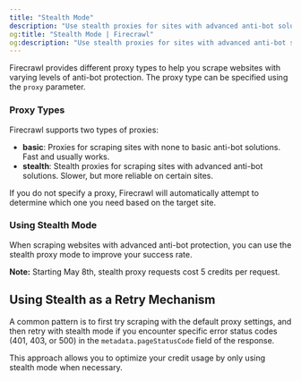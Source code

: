 ```yaml
---
title: "Stealth Mode"
description: "Use stealth proxies for sites with advanced anti-bot solutions"
og:title: "Stealth Mode | Firecrawl"
og:description: "Use stealth proxies for sites with advanced anti-bot solutions"
---
```



Firecrawl provides different proxy types to help you scrape websites with varying levels of anti-bot protection. The proxy type can be specified using the `proxy` parameter.

### Proxy Types

Firecrawl supports two types of proxies:

- **basic**: Proxies for scraping sites with none to basic anti-bot solutions. Fast and usually works.
- **stealth**: Stealth proxies for scraping sites with advanced anti-bot solutions. Slower, but more reliable on certain sites.

If you do not specify a proxy, Firecrawl will automatically attempt to determine which one you need based on the target site.

### Using Stealth Mode

When scraping websites with advanced anti-bot protection, you can use the stealth proxy mode to improve your success rate.

<CodeGroup>

<ProxyPython />

<ProxyNode />

<ProxyCURL />

</CodeGroup>

**Note:** Starting May 8th, stealth proxy requests cost 5 credits per request.

## Using Stealth as a Retry Mechanism

A common pattern is to first try scraping with the default proxy settings, and then retry with stealth mode if you encounter specific error status codes (401, 403, or 500) in the `metadata.pageStatusCode` field of the response.

<CodeGroup>

<ProxyRetryPython />

<ProxyRetryNode />

<ProxyRetryCURL />

</CodeGroup>

This approach allows you to optimize your credit usage by only using stealth mode when necessary.